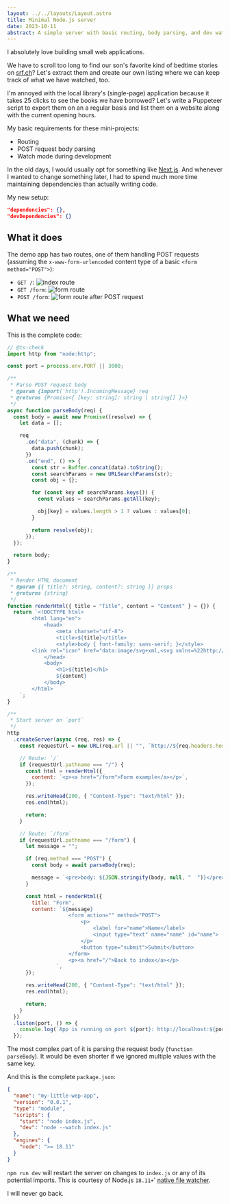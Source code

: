 ```yaml
---
layout: ../../layouts/Layout.astro
title: Minimal Node.js server
date: 2023-10-11
abstract: A simple server with basic routing, body parsing, and dev watch mode with less than a gigabyte of npm dependencies? Is it possible?
---
```



I absolutely love building small web applications.

We have to scroll too long to find our son's favorite kind of bedtime stories on [srf.ch](https://www.srf.ch/play/tv/sendung/guetnachtgschichtli?id=c522b312-1f70-0001-f1f0-817c12301734)? Let's extract them and create our own listing where we can keep track of what we have watched, too.

I'm annoyed with the local library's (single-page) application because it takes 25 clicks to see the books we have borrowed? Let's write a Puppeteer script to export them on an a regular basis and list them on a website along with the current opening hours.

My basic requirements for these mini-projects:

- Routing
- POST request body parsing
- Watch mode during development

In the old days, I would usually opt for something like [Next.js](https://nextjs.org). And whenever I wanted to change something later, I had to spend much more time maintaining dependencies than actually writing code.

My new setup:

```json
"dependencies": {},
"devDependencies": {}
```

## What it does

The demo app has two routes, one of them handling POST requests (assuming the `x-www-form-urlencoded` content type of a basic `<form method="POST">`):

- `GET /`: <Image src={index} alt="index route" />
- `GET /form`: <Image src={form} alt="form route" />
- `POST /form`: <Image src={formPost} alt="form route after POST request" />

## What we need

This is the complete code:

```js
// @ts-check
import http from "node:http";

const port = process.env.PORT || 3000;

/**
 * Parse POST request body
 * @param {import('http').IncomingMessage} req
 * @returns {Promise<{ [key: string]: string | string[] }>}
 */
async function parseBody(req) {
  const body = await new Promise((resolve) => {
    let data = [];

    req
      .on("data", (chunk) => {
        data.push(chunk);
      })
      .on("end", () => {
        const str = Buffer.concat(data).toString();
        const searchParams = new URLSearchParams(str);
        const obj = {};

        for (const key of searchParams.keys()) {
          const values = searchParams.getAll(key);

          obj[key] = values.length > 1 ? values : values[0];
        }

        return resolve(obj);
      });
  });

  return body;
}

/**
 * Render HTML document
 * @param {{ title?: string, content?: string }} props
 * @returns {string}
 */
function renderHtml({ title = "Title", content = "Content" } = {}) {
  return `<!DOCTYPE html>
		<html lang="en">
			<head>
				<meta charset="utf-8">
				<title>${title}</title>
				<style>body { font-family: sans-serif; }</style>
        <link rel="icon" href="data:image/svg+xml,<svg xmlns=%22http://www.w3.org/2000/svg%22 viewBox=%220 0 100 100%22><text y=%22.9em%22 font-size=%2290%22>🎯</text></svg>">
			</head>
			<body>
				<h1>${title}</h1>
				${content}
			</body>
		</html>
	`;
}

/**
 * Start server on `port`
 */
http
  .createServer(async (req, res) => {
    const requestUrl = new URL(req.url || "", `http://${req.headers.host}`);

    // Route: `/`
    if (requestUrl.pathname === "/") {
      const html = renderHtml({
        content: `<p><a href="/form">Form example</a></p>`,
      });

      res.writeHead(200, { "Content-Type": "text/html" });
      res.end(html);

      return;
    }

    // Route: `/form`
    if (requestUrl.pathname === "/form") {
      let message = "";

      if (req.method === "POST") {
        const body = await parseBody(req);

        message = `<pre>body: ${JSON.stringify(body, null, "  ")}</pre>`;
      }

      const html = renderHtml({
        title: "Form",
        content: `${message}
					<form action="" method="POST">
						<p>
							<label for="name">Name</label>
							<input type="text" name="name" id="name">
						</p>
						<button type="submit">Submit</button>
					</form>
					<p><a href="/">Back to index</a></p>
				`,
      });

      res.writeHead(200, { "Content-Type": "text/html" });
      res.end(html);

      return;
    }
  })
  .listen(port, () => {
    console.log(`App is running on port ${port}: http://localhost:${port}`);
  });
```

The most complex part of it is parsing the request body (`function parseBody`). It would be even shorter if we ignored multiple values with the same key.

And this is the complete `package.json`:

```json
{
  "name": "my-little-wep-app",
  "version": "0.0.1",
  "type": "module",
  "scripts": {
    "start": "node index.js",
    "dev": "node --watch index.js"
  },
  "engines": {
    "node": ">= 18.11"
  }
}
```

`npm run dev` will restart the server on changes to `index.js` or any of its potential imports. This is courtesy of Node.js `18.11+`' [native file watcher](https://nodejs.org/dist/latest-v20.x/docs/api/cli.html#--watch).

I will never go back.

